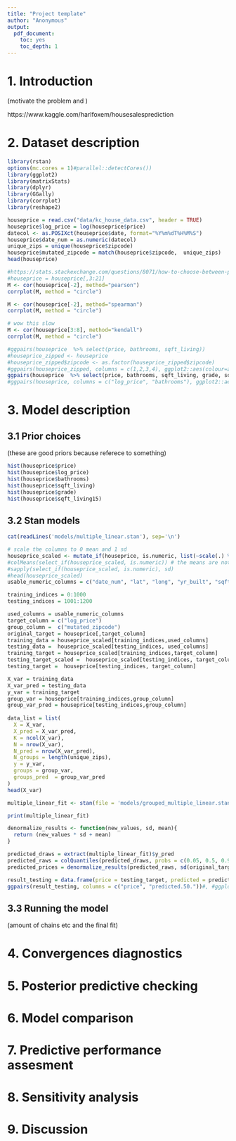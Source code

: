 ```yaml
---
title: "Project template"
author: "Anonymous"
output: 
  pdf_document: 
    toc: yes
    toc_depth: 1
---
```


# 1. Introduction

(motivate the problem and )


https://www.kaggle.com/harlfoxem/housesalesprediction



# 2. Dataset description

```r
library(rstan)
options(mc.cores = 1)#parallel::detectCores())
library(ggplot2)
library(matrixStats)
library(dplyr)
library(GGally)
library(corrplot)
library(reshape2)
```



```r
houseprice = read.csv("data/kc_house_data.csv", header = TRUE)
houseprice$log_price = log(houseprice$price)
datecol <- as.POSIXct(houseprice$date, format="%Y%m%dT%H%M%S")
houseprice$date_num = as.numeric(datecol)
unique_zips = unique(houseprice$zipcode)
houseprice$mutated_zipcode = match(houseprice$zipcode,  unique_zips)
head(houseprice)
```
```r
#https://stats.stackexchange.com/questions/8071/how-to-choose-between-pearson-and-spearman-correlation
#houseprice = houseprice[,3:21]
M <- cor(houseprice[-2], method="pearson")
corrplot(M, method = "circle")
```




```r
M <- cor(houseprice[-2], method="spearman")
corrplot(M, method = "circle")
```

```r
# wow this slow
M <- cor(houseprice[3:8], method="kendall")
corrplot(M, method = "circle")
```




```r
#ggpairs(houseprice  %>% select(price, bathrooms, sqft_living))
#houseprice_zipped <- houseprice
#houseprice_zipped$zipcode <- as.factor(houseprice_zipped$zipcode)
#ggpairs(houseprice_zipped, columns = c(1,2,3,4), ggplot2::aes(colour=zipcode)) 
ggpairs(houseprice  %>% select(price, bathrooms, sqft_living, grade, sqft_above, sqft_living15))
#ggpairs(houseprice, columns = c("log_price", "bathrooms"), ggplot2::aes(colour=factor(as.integer(lat*20)), alpha=0.75)) 
```

# 3. Model description


## 3.1 Prior choices

(these are good priors because referece to something)


```r
hist(houseprice$price)
hist(houseprice$log_price)
hist(houseprice$bathrooms)
hist(houseprice$sqft_living)
hist(houseprice$grade)
hist(houseprice$sqft_living15)
```

## 3.2 Stan models

```r

cat(readLines('models/multiple_linear.stan'), sep='\n')

```
```r
# scale the columns to 0 mean and 1 sd
houseprice_scaled <- mutate_if(houseprice, is.numeric, list(~scale(.) %>% as.vector))
#colMeans(select_if(houseprice_scaled, is.numeric)) # the means are not exactly 0 but close
#sapply(select_if(houseprice_scaled, is.numeric), sd)
#head(houseprice_scaled)
usable_numeric_columns = c("date_num", "lat", "long", "yr_built", "sqft_basement", "sqft_above", "grade", "condition", "view", "waterfront", "floors", "sqft_lot", "sqft_living", "bathrooms", "bedrooms")
```

```r
training_indices = 0:1000
testing_indices = 1001:1200

used_columns = usable_numeric_columns
target_column = c("log_price")
group_column =  c("mutated_zipcode")
original_target = houseprice[,target_column]
training_data = houseprice_scaled[training_indices,used_columns]
testing_data =  houseprice_scaled[testing_indices, used_columns]
training_target = houseprice_scaled[training_indices,target_column]
testing_target_scaled =  houseprice_scaled[testing_indices, target_column]
testing_target =  houseprice[testing_indices, target_column]

X_var = training_data
X_var_pred = testing_data
y_var = training_target
group_var = houseprice[training_indices,group_column]
group_var_pred = houseprice[testing_indices,group_column]
  
data_list = list(
  X = X_var,
  X_pred = X_var_pred,
  K = ncol(X_var),
  N = nrow(X_var),
  N_pred = nrow(X_var_pred),
  N_groups = length(unique_zips),
  y = y_var,
  groups = group_var,
  groups_pred  = group_var_pred
)
head(X_var)
```


```r
multiple_linear_fit <- stan(file = 'models/grouped_multiple_linear.stan', data = data_list)
```

```r
print(multiple_linear_fit)
```
```r
denormalize_results <- function(new_values, sd, mean){
  return (new_values * sd + mean)
}
```

```r
predicted_draws = extract(multiple_linear_fit)$y_pred
predicted_raws = colQuantiles(predicted_draws, probs = c(0.05, 0.5, 0.95))
predicted_prices = denormalize_results(predicted_raws, sd(original_target), mean(original_target))
```
```r
result_testing = data.frame(price = testing_target, predicted = predicted_prices)
ggpairs(result_testing, columns = c("price", "predicted.50."))#, #ggplot2::aes(colour=factor(as.integer(lat*20)), alpha=0.75)) 
```

## 3.3 Running the model

(amount of chains etc and the final fit)


# 4. Convergences diagnostics









# 5. Posterior predictive checking



# 6. Model comparison


# 7. Predictive performance assesment


# 8. Sensitivity analysis



# 9. Discussion













